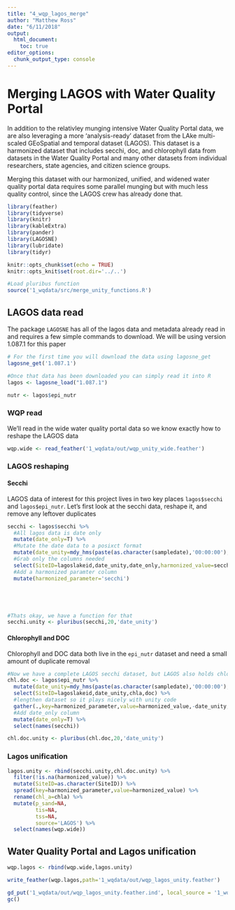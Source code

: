 ```yaml
---
title: "4_wqp_lagos_merge"
author: "Matthew Ross"
date: "6/11/2018"
output:
  html_document:
    toc: true
editor_options: 
  chunk_output_type: console
---
```



# Merging LAGOS with Water Quality Portal 

In addition to the relativley munging intensive Water Quality Portal data, we are also leveraging a more 'analysis-ready' dataset from the LAke multi-scaled GEoSpatial and temporal dataset (LAGOS). This dataset is a harmonized dataset that includes secchi, doc, and chlorophyll data from datasets in the Water Quality Portal and many other datasets from individual researchers, state agencies, and citizen science groups. 

Merging this dataset with our harmonized, unified, and widened water quality portal data requires some parallel munging but with much less quality control, since the LAGOS crew has already done that. 

```r
library(feather)
library(tidyverse)
library(knitr)
library(kableExtra)
library(pander)
library(LAGOSNE)
library(lubridate)
library(tidyr)

knitr::opts_chunk$set(echo = TRUE)
knitr::opts_knit$set(root.dir='../..')


```

```r
#Load pluribus function
source('1_wqdata/src/merge_unity_functions.R')
```


## LAGOS data read

The package `LAGOSNE` has all of the lagos data and metadata already read in and requires a few simple commands to download. We will be using version 1.087.1 for this paper

```r
# For the first time you will download the data using lagosne_get
lagosne_get('1.087.1')

#Once that data has been downloaded you can simply read it into R
lagos <- lagosne_load("1.087.1")

nutr <- lagos$epi_nutr

```


### WQP read

We'll read in the wide water quality portal data so we know exactly how to reshape the LAGOS data


```r
wqp.wide <- read_feather('1_wqdata/out/wqp_unity_wide.feather')


```



### LAGOS reshaping


#### Secchi 

LAGOS data of interest for this project lives in two key places `lagos$secchi` and `lagos$epi_nutr`. Let's first look at the secchi data, reshape it, and remove any leftover duplicates

```r
secchi <- lagos$secchi %>%
  #All lagos data is date only
  mutate(date_only=T) %>%
  #Mutate the date data to a posixct format
  mutate(date_unity=mdy_hms(paste(as.character(sampledate),'00:00:00'),tz='UTC')) %>%
  #Grab only the columns needed
  select(SiteID=lagoslakeid,date_unity,date_only,harmonized_value=secchi)  %>%
  #Add a harmonized paramter column
  mutate(harmonized_parameter='secchi')





#Thats okay, we have a function for that
secchi.unity <- pluribus(secchi,20,'date_unity')

```

#### Chlorophyll and DOC

Chlorophyll and DOC data both live in the `epi_nutr` dataset and need a small amount of duplicate removal

```r

#Now we have a complete LAGOS secchi dataset, but LAGOS also holds chlorophyll and DOC data
chl.doc <- lagos$epi_nutr %>%
  mutate(date_unity=mdy_hms(paste(as.character(sampledate),'00:00:00'),tz='UTC')) %>%
  select(SiteID=lagoslakeid,date_unity,chla,doc) %>%
  #lengthen dataset so it plays nicely with unity code
  gather(.,key=harmonized_parameter,value=harmonized_value,-date_unity,-SiteID) %>%
  #Add date_only column
  mutate(date_only=T) %>%
  select(names(secchi))

chl.doc.unity <- pluribus(chl.doc,20,'date_unity')

```

### Lagos unification
```r

lagos.unity <- rbind(secchi.unity,chl.doc.unity) %>%
  filter(!is.na(harmonized_value)) %>%
  mutate(SiteID=as.character(SiteID)) %>%
  spread(key=harmonized_parameter,value=harmonized_value) %>%
  rename(chl_a=chla) %>%
  mutate(p_sand=NA,
         tis=NA,
         tss=NA,
         source='LAGOS') %>%
  select(names(wqp.wide))

```



## Water Quality Portal and Lagos unification
```r
wqp.lagos <- rbind(wqp.wide,lagos.unity) 

write_feather(wqp.lagos,path='1_wqdata/out/wqp_lagos_unity.feather')

gd_put('1_wqdata/out/wqp_lagos_unity.feather.ind', local_source = '1_wqdata/out/wqp_lagos_unity.feather')
gc()
```

